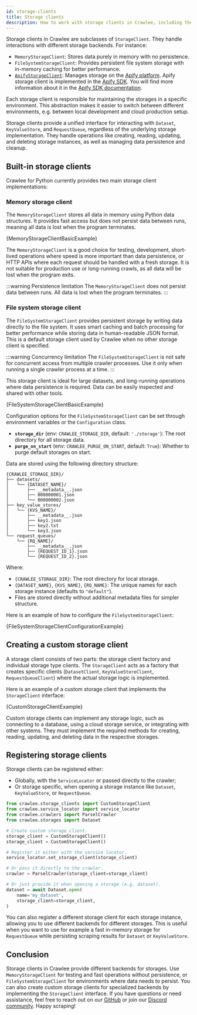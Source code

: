 ```yaml
---
id: storage-clients
title: Storage clients
description: How to work with storage clients in Crawlee, including the built-in clients and how to create your own.
---
```




Storage clients in Crawlee are subclasses of <ApiLink to="class/StorageClient">`StorageClient`</ApiLink>. They handle interactions with different storage backends. For instance:

- <ApiLink to="class/MemoryStorageClient">`MemoryStorageClient`</ApiLink>: Stores data purely in memory with no persistence.
- <ApiLink to="class/FileSystemStorageClient">`FileSystemStorageClient`</ApiLink>: Provides persistent file system storage with in-memory caching for better performance.
- [`ApifyStorageClient`](https://docs.apify.com/sdk/python/reference/class/ApifyStorageClient): Manages storage on the [Apify platform](https://apify.com). Apify storage client is implemented in the [Apify SDK](https://github.com/apify/apify-sdk-python). You will find more information about it in the [Apify SDK documentation](https://docs.apify.com/sdk/python/docs/overview/introduction).

Each storage client is responsible for maintaining the storages in a specific environment. This abstraction makes it easier to switch between different environments, e.g. between local development and cloud production setup.

Storage clients provide a unified interface for interacting with <ApiLink to="class/Dataset">`Dataset`</ApiLink>, <ApiLink to="class/KeyValueStore">`KeyValueStore`</ApiLink>, and <ApiLink to="class/RequestQueue">`RequestQueue`</ApiLink>, regardless of the underlying storage implementation. They handle operations like creating, reading, updating, and deleting storage instances, as well as managing data persistence and cleanup.

## Built-in storage clients

Crawlee for Python currently provides two main storage client implementations:

### Memory storage client

The <ApiLink to="class/MemoryStorageClient">`MemoryStorageClient`</ApiLink> stores all data in memory using Python data structures. It provides fast access but does not persist data between runs, meaning all data is lost when the program terminates.

<RunnableCodeBlock className="language-python" language="python">
{MemoryStorageClientBasicExample}
</RunnableCodeBlock>

The <ApiLink to="class/MemoryStorageClient">`MemoryStorageClient`</ApiLink> is a good choice for testing, development, short-lived operations where speed is more important than data persistence, or HTTP APIs where each request should be handled with a fresh storage. It is not suitable for production use or long-running crawls, as all data will be lost when the program exits.

:::warning Persistence limitation
The `MemoryStorageClient` does not persist data between runs. All data is lost when the program terminates.
:::

### File system storage client

The <ApiLink to="class/FileSystemStorageClient">`FileSystemStorageClient`</ApiLink> provides persistent storage by writing data directly to the file system. It uses smart caching and batch processing for better performance while storing data in human-readable JSON format. This is a default storage client used by Crawlee when no other storage client is specified.

:::warning Concurrency limitation
The `FileSystemStorageClient` is not safe for concurrent access from multiple crawler processes. Use it only when running a single crawler process at a time.
:::

This storage client is ideal for large datasets, and long-running operations where data persistence is required. Data can be easily inspected and shared with other tools.

<RunnableCodeBlock className="language-python" language="python">
{FileSystemStorageClientBasicExample}
</RunnableCodeBlock>

Configuration options for the <ApiLink to="class/FileSystemStorageClient">`FileSystemStorageClient`</ApiLink> can be set through environment variables or the <ApiLink to="class/Configuration">`Configuration`</ApiLink> class.
  - **`storage_dir`** (env: `CRAWLEE_STORAGE_DIR`, default: `'./storage'`): The root directory for all storage data.
  - **`purge_on_start`** (env: `CRAWLEE_PURGE_ON_START`, default: `True`): Whether to purge default storages on start.

Data are stored using the following directory structure:

```text
{CRAWLEE_STORAGE_DIR}/
├── datasets/
│   └── {DATASET_NAME}/
│       ├── __metadata__.json
│       ├── 000000001.json
│       └── 000000002.json
├── key_value_stores/
│   └── {KVS_NAME}/
│       ├── __metadata__.json
│       ├── key1.json
│       ├── key2.txt
│       └── key3.json
└── request_queues/
    └── {RQ_NAME}/
        ├── __metadata__.json
        ├── {REQUEST_ID_1}.json
        └── {REQUEST_ID_2}.json
```

Where:
- `{CRAWLEE_STORAGE_DIR}`: The root directory for local storage.
- `{DATASET_NAME}`, `{KVS_NAME}`, `{RQ_NAME}`: The unique names for each storage instance (defaults to `"default"`).
- Files are stored directly without additional metadata files for simpler structure.

Here is an example of how to configure the <ApiLink to="class/FileSystemStorageClient">`FileSystemStorageClient`</ApiLink>:

<RunnableCodeBlock className="language-python" language="python">
{FileSystemStorageClientConfigurationExample}
</RunnableCodeBlock>

## Creating a custom storage client

A storage client consists of two parts: the storage client factory and individual storage type clients. The <ApiLink to="class/StorageClient">`StorageClient`</ApiLink> acts as a factory that creates specific clients (<ApiLink to="class/DatasetClient">`DatasetClient`</ApiLink>, <ApiLink to="class/KeyValueStoreClient">`KeyValueStoreClient`</ApiLink>, <ApiLink to="class/RequestQueueClient">`RequestQueueClient`</ApiLink>) where the actual storage logic is implemented.

Here is an example of a custom storage client that implements the <ApiLink to="class/StorageClient">`StorageClient`</ApiLink> interface:

<RunnableCodeBlock className="language-python" language="python">
{CustomStorageClientExample}
</RunnableCodeBlock>

Custom storage clients can implement any storage logic, such as connecting to a database, using a cloud storage service, or integrating with other systems. They must implement the required methods for creating, reading, updating, and deleting data in the respective storages.

## Registering storage clients

Storage clients can be registered either:
- Globally, with the <ApiLink to="class/ServiceLocator">`ServiceLocator`</ApiLink> or passed directly to the crawler;
- Or storage specific, when opening a storage instance like <ApiLink to="class/Dataset">`Dataset`</ApiLink>, <ApiLink to="class/KeyValueStore">`KeyValueStore`</ApiLink>, or <ApiLink to="class/RequestQueue">`RequestQueue`</ApiLink>.

```python
from crawlee.storage_clients import CustomStorageClient
from crawlee.service_locator import service_locator
from crawlee.crawlers import ParselCrawler
from crawlee.storages import Dataset

# Create custom storage client.
storage_client = CustomStorageClient()
storage_client = CustomStorageClient()

# Register it either with the service locator.
service_locator.set_storage_client(storage_client)

# Or pass it directly to the crawler.
crawler = ParselCrawler(storage_client=storage_client)

# Or just provide it when opening a storage (e.g. dataset).
dataset = await Dataset.open(
    name='my_dataset',
    storage_client=storage_client,
)
```

You can also register a different storage client for each storage instance, allowing you to use different backends for different storages. This is useful when you want to use for example a fast in-memory storage for <ApiLink to="class/RequestQueue">`RequestQueue`</ApiLink> while persisting scraping results for <ApiLink to="class/Dataset">`Dataset`</ApiLink> or <ApiLink to="class/KeyValueStore">`KeyValueStore`</ApiLink>.

## Conclusion

Storage clients in Crawlee provide different backends for storages. Use <ApiLink to="class/MemoryStorageClient">`MemoryStorageClient`</ApiLink> for testing and fast operations without persistence, or <ApiLink to="class/FileSystemStorageClient">`FileSystemStorageClient`</ApiLink> for environments where data needs to persist. You can also create custom storage clients for specialized backends by implementing the <ApiLink to="class/StorageClient">`StorageClient`</ApiLink> interface. If you have questions or need assistance, feel free to reach out on our [GitHub](https://github.com/apify/crawlee-python) or join our [Discord community](https://discord.com/invite/jyEM2PRvMU). Happy scraping!
